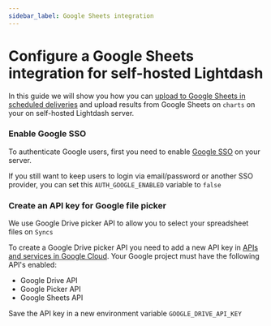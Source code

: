 ```yaml
---
sidebar_label: Google Sheets integration
---
```


# Configure a Google Sheets integration for self-hosted Lightdash

In this guide we will show you how you can [upload to Google Sheets in scheduled deliveries](/references/google-sheets) and
upload results from Google Sheets on `charts` on your on self-hosted Lightdash server.

### Enable Google SSO

To authenticate Google users, first you need to enable [Google SSO](https://docs.lightdash.com/self-host/customize-deployment/use-sso-login-for-self-hosted-lightdash#google) on your server.

If you still want to keep users to login via email/password or another SSO provider, you can set this `AUTH_GOOGLE_ENABLED` variable to `false`

### Create an API key for Google file picker

We use Google Drive picker API to allow you to select your spreadsheet files on `Syncs`

To create a Google Drive picker API you need to add a new API key in [APIs and services in Google Cloud](https://console.cloud.google.com/apis/credentials). Your Google project must have the following API's enabled:

- Google Drive API
- Google Picker API
- Google Sheets API

Save the API key in a new environment variable `GOOGLE_DRIVE_API_KEY`
